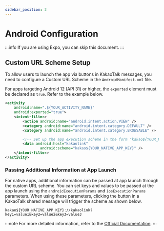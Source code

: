 ```yaml
---
sidebar_position: 2
---
```


# Android Configuration

:::info
If you are using Expo, you can skip this document.
:::

## Custom URL Scheme Setup

To allow users to launch the app via buttons in KakaoTalk messages, you need to configure a Custom URL Scheme in the `AndroidManifest.xml` file.

For apps targeting Android 12 (API 31) or higher, the `exported` element must be declared as `true`. Refer to the example below.

```xml title='AndroidManifest.xml'
<activity
    android:name=".${YOUR_ACTIVITY_NAME}"
    android:exported="true">
    <intent-filter>
        <action android:name="android.intent.action.VIEW" />
        <category android:name="android.intent.category.DEFAULT" />
        <category android:name="android.intent.category.BROWSABLE" />

        <!-- Set up the app execution scheme in the form "kakao${YOUR_NATIVE_APP_KEY}://kakaolink" -->
        <data android:host="kakaolink"
                android:scheme="kakao${YOUR_NATIVE_APP_KEY}" />
    </intent-filter>
</activity>
```

### Passing Additional Information at App Launch

For native apps, additional information can be passed at app launch through the custom URL scheme. You can set keys and values to be passed at the app launch using the `androidExecutionParams` and `iosExecutionParams` parameters.
When using these parameters, clicking the button in a KakaoTalk shared message will trigger the scheme as shown below.

```
kakao${YOUR_NATIVE_APP_KEY}://kakaolink?key1=value1&key2=value2&key3=value3
```

:::note
For more detailed information, refer to the [Official Documentation](https://developers.kakao.com/docs/latest/ko/message/android-link#custom-scheme).
:::
